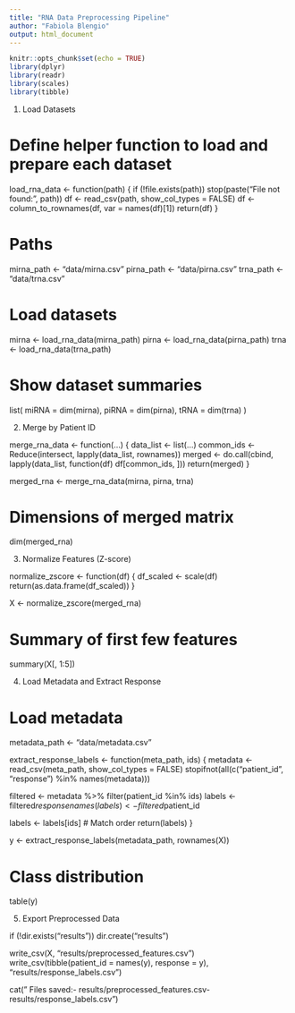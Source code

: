 ```yaml
---
title: "RNA Data Preprocessing Pipeline"
author: "Fabiola Blengio"
output: html_document
---
```


```r
knitr::opts_chunk$set(echo = TRUE)
library(dplyr)
library(readr)
library(scales)
library(tibble)
```

1. Load Datasets

# Define helper function to load and prepare each dataset
load_rna_data <- function(path) {
  if (!file.exists(path)) stop(paste("File not found:", path))
  df <- read_csv(path, show_col_types = FALSE)
  df <- column_to_rownames(df, var = names(df)[1])
  return(df)
}

# Paths
mirna_path <- "data/mirna.csv"
pirna_path <- "data/pirna.csv"
trna_path  <- "data/trna.csv"

# Load datasets
mirna <- load_rna_data(mirna_path)
pirna <- load_rna_data(pirna_path)
trna  <- load_rna_data(trna_path)

# Show dataset summaries
list(
  miRNA = dim(mirna),
  piRNA = dim(pirna),
  tRNA  = dim(trna)
)


2. Merge by Patient ID

merge_rna_data <- function(...) {
  data_list <- list(...)
  common_ids <- Reduce(intersect, lapply(data_list, rownames))
  merged <- do.call(cbind, lapply(data_list, function(df) df[common_ids, ]))
  return(merged)
}

merged_rna <- merge_rna_data(mirna, pirna, trna)

# Dimensions of merged matrix
dim(merged_rna)


3. Normalize Features (Z-score)

normalize_zscore <- function(df) {
  df_scaled <- scale(df)
  return(as.data.frame(df_scaled))
}

X <- normalize_zscore(merged_rna)

# Summary of first few features
summary(X[, 1:5])

4. Load Metadata and Extract Response

# Load metadata
metadata_path <- "data/metadata.csv"

extract_response_labels <- function(meta_path, ids) {
  metadata <- read_csv(meta_path, show_col_types = FALSE)
  stopifnot(all(c("patient_id", "response") %in% names(metadata)))
  
  filtered <- metadata %>% filter(patient_id %in% ids)
  labels <- filtered$response
  names(labels) <- filtered$patient_id
  
  labels <- labels[ids]  # Match order
  return(labels)
}

y <- extract_response_labels(metadata_path, rownames(X))

# Class distribution
table(y)


5. Export Preprocessed Data

if (!dir.exists("results")) dir.create("results")

write_csv(X, "results/preprocessed_features.csv")
write_csv(tibble(patient_id = names(y), response = y), "results/response_labels.csv")

cat(" Files saved:\n- results/preprocessed_features.csv\n- results/response_labels.csv")

